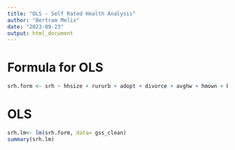 ```yaml
---
title: "OLS - Self Rated Health Analysis"
author: "Bertram Melix"
date: "2023-09-23"
output: html_document
---
```


# Formula for OLS
```r
srh.form <- srh ~ hhsize + rururb + adopt + divorce + avghw + hmown + bplace + totinc
```


# OLS
```r
srh.lm<- lm(srh.form, data= gss_clean)
summary(srh.lm)
```